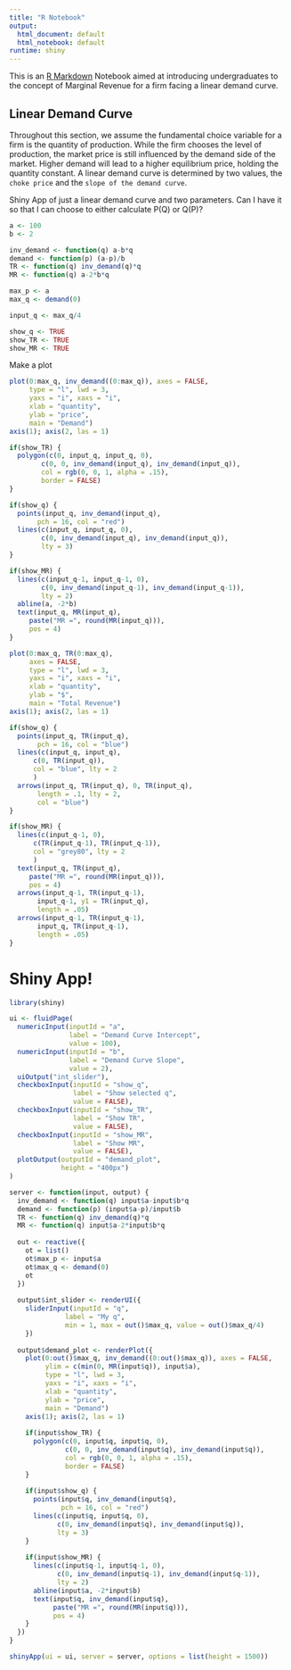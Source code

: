```yaml
---
title: "R Notebook"
output:
  html_document: default
  html_notebook: default
runtime: shiny
---
```


This is an [R Markdown](http://rmarkdown.rstudio.com) Notebook aimed at introducing undergraduates to the concept of Marginal Revenue for a firm facing a linear demand curve. 

## Linear Demand Curve

Throughout this section, we assume the fundamental choice variable for a firm is the quantity of production. While the firm chooses the level of production, the market price is still influenced by the demand side of the market. Higher demand will lead to a higher equilibrium price, holding the quantity constant. A linear demand curve is determined by two values, the `choke price` and the `slope of the demand curve`.

Shiny App of just a linear demand curve and two parameters. Can I have it so that I can choose to either calculate P(Q) or Q(P)? 

```r
a <- 100
b <- 2

inv_demand <- function(q) a-b*q
demand <- function(p) (a-p)/b
TR <- function(q) inv_demand(q)*q
MR <- function(q) a-2*b*q

max_p <- a
max_q <- demand(0)

input_q <- max_q/4

show_q <- TRUE
show_TR <- TRUE
show_MR <- TRUE
```

Make a plot

```r
plot(0:max_q, inv_demand((0:max_q)), axes = FALSE,
     type = "l", lwd = 3,
     yaxs = "i", xaxs = "i",
     xlab = "quantity",
     ylab = "price",
     main = "Demand")
axis(1); axis(2, las = 1)

if(show_TR) {
  polygon(c(0, input_q, input_q, 0),
        c(0, 0, inv_demand(input_q), inv_demand(input_q)),
        col = rgb(0, 0, 1, alpha = .15),
        border = FALSE)
}

if(show_q) {
  points(input_q, inv_demand(input_q), 
       pch = 16, col = "red")
  lines(c(input_q, input_q, 0),
        c(0, inv_demand(input_q), inv_demand(input_q)),
        lty = 3)
}

if(show_MR) {
  lines(c(input_q-1, input_q-1, 0),
        c(0, inv_demand(input_q-1), inv_demand(input_q-1)),
        lty = 2)
  abline(a, -2*b)
  text(input_q, MR(input_q), 
     paste("MR =", round(MR(input_q))),
     pos = 4)
}

```

```r
plot(0:max_q, TR(0:max_q), 
     axes = FALSE,
     type = "l", lwd = 3,
     yaxs = "i", xaxs = "i",
     xlab = "quantity",
     ylab = "$",
     main = "Total Revenue")
axis(1); axis(2, las = 1)

if(show_q) {
  points(input_q, TR(input_q), 
       pch = 16, col = "blue")
  lines(c(input_q, input_q),
      c(0, TR(input_q)),
      col = "blue", lty = 2
      )
  arrows(input_q, TR(input_q), 0, TR(input_q),
       length = .1, lty = 2,
       col = "blue")
}

if(show_MR) {
  lines(c(input_q-1, 0),
      c(TR(input_q-1), TR(input_q-1)),
      col = "grey80", lty = 2
      )
  text(input_q, TR(input_q), 
     paste("MR =", round(MR(input_q))),
     pos = 4)
  arrows(input_q-1, TR(input_q-1), 
       input_q-1, y1 = TR(input_q),
       length = .05)
  arrows(input_q-1, TR(input_q-1), 
       input_q, TR(input_q-1),
       length = .05)
}
```

# Shiny App!

```r
library(shiny)

ui <- fluidPage(
  numericInput(inputId = "a",
               label = "Demand Curve Intercept",
               value = 100),
  numericInput(inputId = "b",
               label = "Demand Curve Slope",
               value = 2),
  uiOutput("int_slider"),
  checkboxInput(inputId = "show_q",
                label = "Show selected q",
                value = FALSE),
  checkboxInput(inputId = "show_TR",
                label = "Show TR",
                value = FALSE),
  checkboxInput(inputId = "show_MR",
                label = "Show MR",
                value = FALSE),
  plotOutput(outputId = "demand_plot",
             height = "400px")
)

server <- function(input, output) {
  inv_demand <- function(q) input$a-input$b*q
  demand <- function(p) (input$a-p)/input$b
  TR <- function(q) inv_demand(q)*q
  MR <- function(q) input$a-2*input$b*q
  
  out <- reactive({
    ot = list()
    ot$max_p <- input$a
    ot$max_q <- demand(0)
    ot
  })
  
  output$int_slider <- renderUI({
    sliderInput(inputId = "q", 
              label = "My q",
              min = 1, max = out()$max_q, value = out()$max_q/4)
    })
  
  output$demand_plot <- renderPlot({
    plot(0:out()$max_q, inv_demand((0:out()$max_q)), axes = FALSE,
         ylim = c(min(0, MR(input$q)), input$a),
         type = "l", lwd = 3,
         yaxs = "i", xaxs = "i",
         xlab = "quantity",
         ylab = "price",
         main = "Demand")
    axis(1); axis(2, las = 1)
    
    if(input$show_TR) {
      polygon(c(0, input$q, input$q, 0),
              c(0, 0, inv_demand(input$q), inv_demand(input$q)),
              col = rgb(0, 0, 1, alpha = .15),
              border = FALSE)
    }
    
    if(input$show_q) {
      points(input$q, inv_demand(input$q), 
             pch = 16, col = "red")
      lines(c(input$q, input$q, 0),
            c(0, inv_demand(input$q), inv_demand(input$q)),
            lty = 3)
    }
    
    if(input$show_MR) {
      lines(c(input$q-1, input$q-1, 0),
            c(0, inv_demand(input$q-1), inv_demand(input$q-1)),
            lty = 2)
      abline(input$a, -2*input$b)
      text(input$q, inv_demand(input$q), 
           paste("MR =", round(MR(input$q))),
           pos = 4)
    }
  })
}

shinyApp(ui = ui, server = server, options = list(height = 1500))
```


